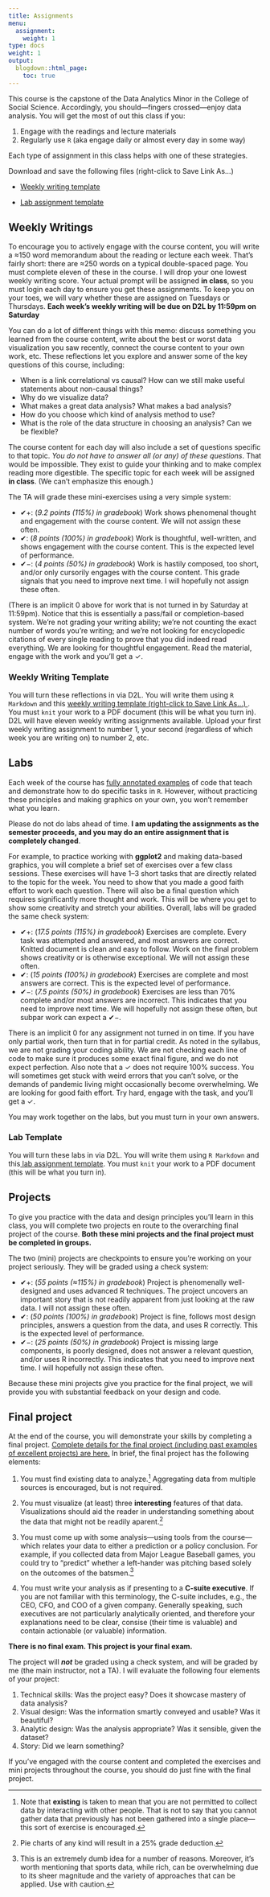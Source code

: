 ```yaml
---
title: Assignments
menu:
  assignment:
    weight: 1
type: docs
weight: 1
output:
  blogdown::html_page:
    toc: true
---
```


This course is the capstone of the Data Analytics Minor in the College of Social Science. Accordingly, you should---fingers crossed---enjoy data analysis. You will get the most of out this class if you:

1. Engage with the readings and lecture materials
2. Regularly use `R` (aka engage daily or almost every day in some way)

Each type of assignment in this class helps with one of these strategies.

Download and save the following files (right-click to Save Link As...)

- [<i class="fas fa-file-download"></i> Weekly writing template](https://raw.githubusercontent.com/ajkirkpatrick/FS20/postS21_rev/Rmarkdown_templates/SSC442_Weekly_Writing_Template.Rmd)

- [<i class="fas fa-file-download"></i> Lab assignment template](https://raw.githubusercontent.com/ajkirkpatrick/FS20/postS21_rev/Rmarkdown_templates/SSC442_Lab_Assignment_Template.Rmd)


## Weekly Writings

To encourage you to actively engage with the course content, you will write a ≈150 word memorandum about the reading or lecture each week. That's fairly short: there are ≈250 words on a typical double-spaced page. You must complete eleven of these in the course. I will drop your one lowest weekly writing score. Your actual prompt will be assigned **in class**, so you must login each day to ensure you get these assignments. To keep you on your toes, we will vary whether these are assigned on Tuesdays or Thursdays. **Each week's weekly writing will be due on D2L by 11:59pm on Saturday**

You can do a lot of different things with this memo: discuss something you learned from the course content, write about the best or worst data visualization you saw recently, connect the course content to your own work, etc. These reflections let you explore and answer some of the key questions of this course, including:

- When is a link correlational vs causal? How can we still make useful statements about non-causal things?
- Why do we visualize data?
- What makes a great data analysis? What makes a bad analysis?
- How do you choose which kind of analysis method to use?
- What is the role of the data structure in choosing an analysis? Can we be flexible?

The course content for each day will also include a set of questions specific to that topic. *You do not have to answer all (or any) of these questions*. That would be impossible. They exist to guide your thinking and to make complex reading more digestible. The specific topic for each week will be assigned **in class**. (We can't emphasize this enough.)

The TA will grade these mini-exercises using a very simple system:

- ✔+: (*9.2 points (115%) in gradebook*) Work shows phenomenal thought and engagement with the course content. We will not assign these often.
- ✔: (*8 points (100%) in gradebook*) Work is thoughtful, well-written, and shows engagement with the course content. This is the expected level of performance.
- ✔−: (*4 points (50%) in gradebook*) Work is hastily composed, too short, and/or only cursorily engages with the course content. This grade signals that you need to improve next time. I will hopefully not assign these often.

(There is an implicit 0 above for work that is not turned in by Saturday at 11:59pm). Notice that this is essentially a pass/fail or completion-based system. We're not grading your writing ability; we're not counting the exact number of words you're writing; and we're not looking for encyclopedic citations of every single reading to prove that you did indeed read everything. We are looking for thoughtful engagement. Read the material, engage with the work and you'll get a ✓.

### Weekly Writing Template

You will turn these reflections in via D2L. You will write them using `R Markdown` and this [weekly writing template (right-click to Save Link As...) <i class="fas fa-file-download"></i>](https://raw.githubusercontent.com/ajkirkpatrick/FS20/Spring2021/Rmarkdown_templates/SSC442_Weekly_Writing_Template.Rmd). You must `knit` your work to a PDF document (this will be what you turn in). D2L will have eleven weekly writing assignments available. Upload your first weekly writing assignment to number 1, your second (regardless of which week you are writing on) to number 2, etc. 

## Labs

Each week of the course has [fully annotated examples](/example/) of code that teach and demonstrate how to do specific tasks in `R`. However, without practicing these principles and making graphics on your own, you won't remember what you learn.

Please do not do labs ahead of time. **I am updating the assignments as the semester proceeds, and you may do an entire assignment that is completely changed**. 

For example, to practice working with **ggplot2** and making data-based graphics, you will complete a brief set of exercises over a few class sessions. These exercises will have 1–3 short tasks that are directly related to the topic for the week. You need to show that you made a good faith effort to work each question. There will also be a final question which requires significantly more thought and work. This will be where you get to show some creativity and stretch your abilities. Overall, labs will be graded the same check system:

- ✔+: (*17.5 points (115%) in gradebook*) Exercises are complete. Every task was attempted and answered, and most answers are correct. Knitted document is clean and easy to follow. Work on the final problem shows creativity or is otherwise exceptional. We will not assign these often.
- ✔: (*15 points (100%) in gradebook*) Exercises are complete and most answers are correct. This is the expected level of performance.
- ✔−: (*7.5 points (50%) in gradebook*) Exercises are less than 70% complete and/or most answers are incorrect. This indicates that you need to improve next time. We will hopefully not assign these often, but subpar work can expect a ✔−.

There is an implicit 0 for any assignment not turned in on time. If you have only partial work, then turn that in for partial credit. As noted in the syllabus, we are not grading your coding ability. We are not checking each line of code to make sure it produces some exact final figure, and we do not expect perfection. Also note that a ✓ does not require 100% success. You will sometimes get stuck with weird errors that you can't solve, or the demands of pandemic living might occasionally become overwhelming. We are looking for good faith effort. Try hard, engage with the task, and you'll get a ✓.

You may work together on the labs, but you must turn in your own answers. 

### Lab Template

You will turn these labs in via D2L. You will write them using `R Markdown` and this[<i class="fas fa-file-download"></i> lab assignment template](https://raw.githubusercontent.com/ajkirkpatrick/FS20/postS21_rev/Rmarkdown_templates/SSC442_Lab_Assignment_Template.Rmd). You must `knit` your work to a PDF document (this will be what you turn in). 




## Projects

To give you practice with the data and design principles you'll learn in this class, you will complete two projects en route to the overarching final project of the course. **Both these mini projects and the final project must be completed in groups.**

The two (mini) projects are checkpoints to ensure you're working on your project seriously. They will be graded using a check system:

- ✔+: (*55 points (≈115%) in gradebook*) Project is phenomenally well-designed and uses advanced R techniques. The project uncovers an important story that is not readily apparent from just looking at the raw data. I will not assign these often.
- ✔: (*50 points (100%) in gradebook*) Project is fine, follows most design principles, answers a question from the data, and uses R correctly. This is the expected level of performance.
- ✔−: (*25 points (50%) in gradebook*) Project is missing large components, is poorly designed, does not answer a relevant question, and/or uses R incorrectly. This indicates that you need to improve next time. I will hopefully not assign these often.

Because these mini projects give you practice for the final project, we will provide you with substantial feedback on your design and code.


## Final project

At the end of the course, you will demonstrate your skills by completing a final project. [Complete details for the final project (including past examples of excellent projects) are here.](/lab/final-project) In brief, the final project has the following elements:

1. You must find existing data to analyze.[^3] Aggregating data from multiple sources is encouraged, but is not required.

[^3]: Note that **existing** is taken to mean that you are not permitted to collect data by interacting with other people. That is not to say that you cannot gather data that previously has not been gathered into a single place---this sort of exercise is encouraged.

2. You must visualize (at least) three **interesting** features of that data. Visualizations should aid the reader in understanding something about the data that might not be readily aparent.[^4]

[^4]: Pie charts of any kind will result in a 25\% grade deduction.

3. You must come up with some analysis---using tools from the course---which relates your data to either a prediction or a policy conclusion. For example, if you collected data from Major League Baseball games, you could try to "predict" whether a left-hander was pitching based solely on the outcomes of the batsmen.[^5]

[^5]: This is an extremely dumb idea for a number of reasons. Moreover, it's worth mentioning that sports data, while rich, can be overwhelming due to its sheer magnitude and the variety of approaches that can be applied. Use with caution.

4. You must write your analysis as if presenting to a **C-suite executive**. If you are not familiar with this terminology, the C-suite includes, e.g., the CEO, CFO, and COO of a given company. Generally speaking, such executives are not particularly analytically oriented, and therefore your explanations need to be clear, consise (their time is valuable) and contain actionable (or valuable) information.

**There is no final exam. This project is your final exam.**

The project will ***not*** be graded using a check system, and will be graded by me (the main instructor, not a TA). I will evaluate the following four elements of your project:

1. Technical skills: Was the project easy? Does it showcase mastery of data analysis?
2. Visual design: Was the information smartly conveyed and usable? Was it beautiful?
3. Analytic design: Was the analysis appropriate? Was it sensible, given the dataset?
4. Story: Did we learn something?

If you've engaged with the course content and completed the exercises and mini projects throughout the course, you should do just fine with the final project.
